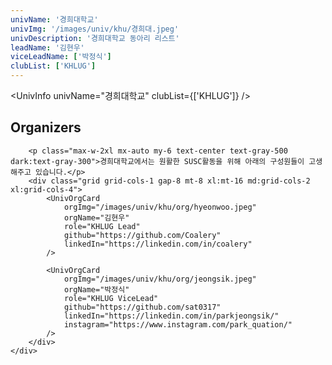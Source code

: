 ```yaml
---
univName: '경희대학교'
univImg: '/images/univ/khu/경희대.jpeg'
univDescription: '경희대학교 동아리 리스트'
leadName: '김현우'
viceLeadName: ['박정식']
clubList: ['KHLUG']
---
```



<UnivInfo
	univName="경희대학교"
	clubList={['KHLUG']}
/>


<section class="bg-white dark:bg-gray-900">
	<div class="container px-6 py-10 mx-auto">
		<h1 class="text-2xl font-semibold text-center text-gray-800 capitalize lg:text-3xl dark:text-white">Organizers</h1>

		<p class="max-w-2xl mx-auto my-6 text-center text-gray-500 dark:text-gray-300">경희대학교에서는 원활한 SUSC활동을 위해 아래의 구성원들이 고생해주고 있습니다.</p>
		<div class="grid grid-cols-1 gap-8 mt-8 xl:mt-16 md:grid-cols-2 xl:grid-cols-4">
			<UnivOrgCard 
				orgImg="/images/univ/khu/org/hyeonwoo.jpeg"
				orgName="김현우"
				role="KHLUG Lead"
				github="https://github.com/Coalery"
				linkedIn="https://linkedin.com/in/coalery"
			/>
			
			<UnivOrgCard 
				orgImg="/images/univ/khu/org/jeongsik.jpeg"
				orgName="박정식"
				role="KHLUG ViceLead"
				github="https://github.com/sat0317"
				linkedIn="https://linkedin.com/in/parkjeongsik/"
				instagram="https://www.instagram.com/park_quation/"
			/>
		</div>
	</div>
</section>